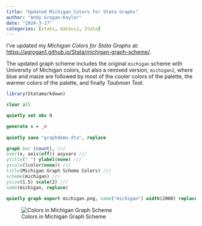 ```yaml
---
title: "Updated Michigan Colors for Stata Graphs"
author: "Andy Grogan-Kaylor"
date: "2024-3-17"
categories: [stats, dataviz, Stata]
---
```


I've updated my *Michigan Colors for Stata Graphs* at:  [https://agrogan1.github.io/Stata/michigan-graph-scheme/](https://agrogan1.github.io/Stata/michigan-graph-scheme/).

The updated graph scheme includes the original `michigan` scheme with University of Michigan colors, but also a remixed version, `michigan2`, where blue and maize are followed by most of the cooler colors of the palette, the warmer colors of the palette, and finally *Taubman Teal*. 

```r

library(Statamarkdown)

```


```stata

clear all

quietly set obs 9

generate x = _n
	
quietly save "graphdemo.dta", replace

graph bar (count), ///
over(x, axis(off)) asyvars ///
ytitle(" ") ylabel(none) ///
yscale(lcolor(none)) ///
title(Michigan Graph Scheme Colors) ///
scheme(michigan) ///
ysize(1.5) scale(2) ///
name(michigan, replace)
	
quietly graph export michigan.png, name("michigan") width(2000) replace

```

![Colors in Michigan Graph Scheme](michigan.png)




